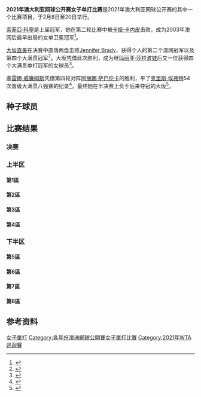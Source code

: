 {{bots|deny=InternetArchiveBot}}
{{NoteTA|G1=Tennis}}
{{Infobox Tennis Grand Slam events|2021|澳洲網球公開賽|
| champ = {{flagicon|JPN}} [[大坂直美|大坂直美]]
| runner = {{flagicon|USA}} [[Jennifer_Brady|Jennifer Brady]]
| score = 6–4、6–3
| draw = 128（16{{Tooltip|Q|會外晉級者}} / 8{{Tooltip|WC|外卡}}）
| seeds = 32
| before_name = 澳洲網球公開賽女子單打比賽
| after_name = 澳洲網球公開賽女子單打比賽
}}

{{main|2021年澳大利亚网球公开赛}}
'''2021年澳大利亚网球公开赛女子单打比赛'''是2021年澳大利亚网球公开赛的其中一个比赛项目，于2月8日至20日举行。

[[索菲亞·科寧|索菲亞·科寧]]是上届冠军，她在第二轮比赛中被[[卡娅·卡内皮|卡娅·卡内皮]]击败，成为2003年澳网后最早出局的女单卫冕冠军<ref>{{cite web|last1=Pentony|first1=Luke|url=https://www.abc.net.au/news/2021-02-11/australian-open-ash-barty-defeats-daria-gavrilova-in-melbourne/13143870|title=Ash Barty beats Daria Gavrilova in straight sets, Sofia Kenin out of Australian Open|publisher=ABC News|date=2021-02-11|access-date=2021-02-11|archiveurl=https://archive.is/VUfE4|archivedate=2021-03-03}}</ref>。

[[大坂直美|大坂直美]]在决赛中直落两盘击败[[Jennifer_Brady|Jennifer Brady]]，获得个人的第二个澳网冠军以及第四个大满贯冠军<ref>{{cite web|url=https://www.bbc.com/sport/tennis/56137685|title=Australian Open: Naomi Osaka beats Jennifer Brady in women's final|date=2021-02-20|publisher=[[BBC体育|BBC Sport]]|access-date=2021-02-22|archiveurl=https://web.archive.org/web/20210220102206/https://www.bbc.com/sport/tennis/56137685|archivedate=2021-02-20}}</ref>。大坂凭借此次胜利，成为继[[玛丽亚·莎拉波娃|玛丽亚·莎拉波娃]]后又一位获得四个大满贯单打冠军的女球员<ref>{{cite web|url=https://www.wsj.com/articles/naomi-osaka-wins-the-australian-open-her-fourth-grand-slam-title-11613815609|title=Naomi Osaka Wins the Australian Open, Her Fourth Grand Slam Title|publisher=[[华尔街日报|The Wall Street Journal]]|date=2021-02-20|accessdate=2021-03-03|archiveurl=https://web.archive.org/web/20210220100932/https://www.wsj.com/articles/naomi-osaka-wins-the-australian-open-her-fourth-grand-slam-title-11613815609|archivedate=2021-02-20}}</ref>。

[[塞雷娜·威廉姆斯|塞雷娜·威廉姆斯]]凭借第四轮对阵[[阿丽娜·萨巴伦卡|阿丽娜·萨巴伦卡]]的胜利，平了[[克里斯·埃弗特|克里斯·埃弗特]]54次晋级大满贯八强赛的纪录<ref>{{cite web
 | title = Australian Open 2021 tennis, day 7 live, scores, results, Naomi Osaka, Grigor Dimitrov def Dominic Thiem, Aslan Karatsev, latest news, schedule | work = Fox Sports | date = 2021-02-14 | url = https://www.foxsports.com.au/tennis/australian-open-2021-tennis-day-7-live-live-scores-updates-order-of-play-schedule-results-serena-williams-naomi-osaka-dominic-thiem-latest-news/news-story/be454c4f97b53589fa781b2cd9f759aa | access-date = 2021-02-14 | archiveurl = https://archive.is/AGLqE | archivedate = 2021-03-03 }}</ref>。最终她在半决赛上负于后来夺冠的大坂<ref>{{cite web|url=https://www.cbsnews.com/news/naomi-osaka-defeats-serena-williams-2021-australian-open/|title=Serena Williams loses to Naomi Osaka in Australian Open semifinals|publisher=CBS News|date=2021-02-18|accessdate=2021-03-03|archiveurl=https://web.archive.org/web/20210218125304/https://www.cbsnews.com/news/naomi-osaka-defeats-serena-williams-2021-australian-open/|archivedate=2021-02-18}}</ref>。

==种子球员==
{{columns-list|colwidth=30em|
{{seeds|1|1}} {{flagicon|AUS}} [[阿什莉·巴蒂|阿什莉·巴蒂]]''（八強）''
{{seeds|2|8}} {{flagicon|ROU}} [[西莫娜·哈勒普|西莫娜·哈勒普]]''（八強）''
{{seeds|3|6}} {{flagicon|JPN}} '''[[大坂直美|大坂直美]]（冠军）'''
{{seeds|4|3}} {{flagicon|USA}} [[索菲亞·科寧|索菲亞·科寧]]''（第二輪）''
{{seeds|5|4}} {{flagicon|UKR}} [[伊莉娜·斯維托莉娜|伊莉娜·斯維托莉娜]]''（第四輪）''
{{seeds|6|2}} {{flagicon|CZE}} [[卡羅利娜·普利什科娃|卡羅利娜·普利什科娃]]''（第三輪）''
{{seeds|7|7}} {{flagicon|BLR}} [[阿丽娜·萨巴伦卡|阿丽娜·萨巴伦卡]]''（第四輪）''
{{seeds|8|5}} {{flagicon|CAN}} [[比安卡·安德列絲庫|比安卡·安德列絲庫]]''（第二輪）''
{{seeds|9|5}} {{flagicon|CZE}} [[佩特拉·克維托娃|佩特拉·克維托娃]]''（第二輪）''
{{seeds|10|7}} {{flagicon|USA}} [[塞雷娜·威廉姆斯|塞雷娜·威廉姆斯]]''（四強）''
{{seeds|11|2}} {{flagicon|SUI}} [[貝琳達·本契奇|貝琳達·本契奇]]''（第三輪）''
{{seeds|12|4}} {{flagicon|BLR}} [[维多利亚·阿扎伦卡|维多利亚·阿扎伦卡]]''（第一輪）''
{{seeds|13|3}} {{flagicon|GBR}} [[約翰娜·康塔|約翰娜·康塔]]''（第一輪，退賽）''
{{seeds|14|6}} {{flagicon|ESP}} [[加比涅·穆古魯薩|加比涅·穆古魯薩]]''（第四輪）''
{{seeds|15|8}} {{flagicon|POL}} [[伊加·斯瓦泰克|伊加·斯瓦泰克]]''（第四輪）''
{{seeds|16|1}} {{flagicon|CRO}} [[佩德拉·馬蒂奇|佩德拉·馬蒂奇]]''（第一輪）''

{{seeds|17|8}} {{flagicon|KAZ}} [[伊莲娜·莱巴金娜|伊莲娜·莱巴金娜]]''（第二輪）''
{{seeds|18|2}} {{flagicon|BEL}} [[愛麗絲·梅滕斯|愛麗絲·梅滕斯]]''（第四輪）''
{{seeds|19|5}} {{flagicon|CZE}} [[馬爾凱塔·萬卓索娃|馬爾凱塔·萬卓索娃]]''（第四輪）''
{{seeds|20|4}} {{flagicon|GRE}} [[瑪麗亞·莎卡瑞|瑪麗亞·莎卡瑞]]''（第一輪）''
{{seeds|21|1}} {{flagicon|EST}} [[阿內特·康塔薇特|阿內特·康塔薇特]]''（第三輪）''
{{seeds|22|3}} {{flagicon|USA}} [[Jennifer_Brady|Jennifer Brady]]''（亞軍）''
{{seeds|23|6}} {{flagicon|GER}}  [[安潔莉克·克伯|安潔莉克·克伯]]''（第一輪）''
{{seeds|24|7}} {{flagicon|USA}} [[艾莉森·芮絲克|艾莉森·芮絲克]]''（第一輪）''
{{seeds|25|2}} {{flagicon|CZE}} [[卡洛琳娜·穆霍娃|卡洛琳娜·穆霍娃]]''（四強）''
{{seeds|26|4}} {{flagicon|KAZ}} [[尤利婭·普丁塞瓦|尤利婭·普丁塞瓦]]''（第三輪）''
{{seeds|27|6}} {{flagicon|TUN}} [[昂絲·加博|昂絲·加博]]''（第三輪）''
{{seeds|28|3}} {{flagicon|CRO}} [[唐娜·維基克|唐娜·維基克]]''（第四輪）''
{{seeds|29|1}} {{flagicon|RUS}} [[葉卡捷琳娜·亞歷山德羅娃|葉卡捷琳娜·亞歷山德羅娃]]''（第三輪）''
{{seeds|30|5}} {{flagicon|CHN}} [[王薔|王薔]]''（第一輪）''
{{seeds|31|7}} {{flagicon|CHN}} [[张帅_(网球运动员)|张帅]]''（第一輪）''
{{seeds|32|8}} {{flagicon|RUS}} [[维罗妮卡·库德梅托娃|维罗妮卡·库德梅托娃]]''（第三輪）''
}}
{{種子說明}}

==比赛结果==
{{Draw key}}

===决赛===
{{8TeamBracket-Tennis3-v2
| RD1=半準決賽
| RD2=準決賽
| RD3=決賽

| team-width=175

| RD1-seed1=1
| RD1-team1={{flagicon|AUS}} [[阿什莉·巴蒂|阿什莉·巴蒂]]
| RD1-score1-1='''6'''
| RD1-score1-2=3
| RD1-score1-3=2
| RD1-seed2=25
| RD1-team2='''{{flagicon|CZE}} [[卡洛琳娜·穆霍娃|卡洛琳娜·穆霍娃]]'''
| RD1-score2-1=1
| RD1-score2-2='''6'''
| RD1-score2-3='''6'''

| RD1-seed3=22
| RD1-team3={{flagicon|USA}} '''[[Jennifer_Brady|Jennifer Brady]]'''
| RD1-score3-1=4
| RD1-score3-2='''6'''
| RD1-score3-3='''6'''
| RD1-seed4= 
| RD1-team4={{flagicon|USA}} [[潔西卡·皮古拉|潔西卡·皮古拉]]
| RD1-score4-1='''6'''
| RD1-score4-2=2
| RD1-score4-3=1

| RD1-seed5= 
| RD1-team5={{flagicon|TPE}} [[謝淑薇|謝淑薇]]
| RD1-score5-1=2
| RD1-score5-2=2
| RD1-score5-3=
| RD1-seed6=3
| RD1-team6='''{{flagicon|JPN}} [[大坂直美|大坂直美]]'''
| RD1-score6-1='''6'''
| RD1-score6-2='''6'''
| RD1-score6-3=

| RD1-seed7=10
| RD1-team7='''{{flagicon|USA}} [[塞雷娜·威廉姆斯|塞雷娜·威廉姆斯]]'''
| RD1-score7-1='''6'''
| RD1-score7-2='''6'''
| RD1-score7-3=
| RD1-seed8=2
| RD1-team8={{flagicon|ROU}} [[西莫娜·哈勒普|西莫娜·哈勒普]]
| RD1-score8-1=3
| RD1-score8-2=3
| RD1-score8-3=

| RD2-seed1=25
| RD2-team1={{flagicon|CZE}} [[卡洛琳娜·穆霍娃|卡洛琳娜·穆霍娃]]
| RD2-score1-1=4
| RD2-score1-2='''6'''
| RD2-score1-3=4
| RD2-seed2=22
| RD2-team2={{flagicon|USA}} '''[[Jennifer_Brady|Jennifer Brady]]'''
| RD2-score2-1='''6'''
| RD2-score2-2=3
| RD2-score2-3='''6'''

| RD2-seed3=3
| RD2-team3='''{{flagicon|JPN}} [[大坂直美|大坂直美]]'''
| RD2-score3-1='''6'''
| RD2-score3-2='''6'''
| RD2-score3-3=
| RD2-seed4=10
| RD2-team4= {{flagicon|USA}} [[塞雷娜·威廉姆斯|塞雷娜·威廉姆斯]]
| RD2-score4-1=3
| RD2-score4-2=4
| RD2-score4-3=

| RD3-seed1=22
| RD3-team1={{flagicon|USA}} [[Jennifer_Brady|Jennifer Brady]]
| RD3-score1-1=4
| RD3-score1-2=3
| RD3-score1-3=
| RD3-seed2=3
| RD3-team2='''{{flagicon|JPN}} [[大坂直美|大坂直美]]'''
| RD3-score2-1='''6'''
| RD3-score2-2='''6'''
| RD3-score2-3=
}}

===上半区===
====第1區====
{{16TeamBracket-Compact-Tennis3-Byes
| RD1=第一輪
| RD2=第二輪
| RD3=第三輪
| RD4=第四輪

| RD1-seed01=1
| RD1-team01='''{{flagicon|AUS}} [[阿什莉·巴蒂|阿什莉·巴蒂]]'''
| RD1-score01-1='''6'''
| RD1-score01-2='''6'''
| RD1-score01-3=
| RD1-seed02=
| RD1-team02={{flagicon|MNE}} [[丹卡·科維妮奇|丹卡·科維妮奇]] 
| RD1-score02-1=0
| RD1-score02-2=0
| RD1-score02-3=

| RD1-seed03=
| RD1-team03={{flagicon|ESP}} [[莎拉·索里貝絲·托摩|莎拉·索里貝絲·托摩]]
| RD1-score03-1=1
| RD1-score03-2=5
| RD1-score03-3=
| RD1-seed04=WC
| RD1-team04='''{{flagicon|AUS}} [[達里婭·加夫里洛娃|達里婭·加夫里洛娃]]'''
| RD1-score04-1='''6'''
| RD1-score04-2='''7'''
| RD1-score04-3=

| RD1-seed05=
| RD1-team05={{flagicon|CHN}} [[鄭賽賽|鄭賽賽]]
| RD1-score05-1=3
| RD1-score05-2='''6'''
| RD1-score05-3=2
| RD1-seed06=
| RD1-team06='''{{flagicon|CZE}} [[巴博拉·克雷吉茨科娃|巴博拉·克雷吉茨科娃]]'''
| RD1-score06-1='''6'''
| RD1-score06-2=2
| RD1-score06-3='''6'''

| RD1-seed07=
| RD1-team07={{flagicon|ITA}} [[玛蒂娜·特雷维桑|玛蒂娜·特雷维桑]]
| RD1-score07-1=3
| RD1-score07-2=4
| RD1-score07-3=
| RD1-seed08=29
| RD1-team08='''{{flagicon|RUS}} [[葉卡捷琳娜·亞歷山德羅娃|葉卡捷琳娜·亞歷山德羅娃]]'''
| RD1-score08-1='''6'''
| RD1-score08-2='''6'''
| RD1-score08-3=

| RD1-seed09=21
| RD1-team09='''{{flagicon|EST}} [[阿內特·康塔薇特|阿內特·康塔薇特]]'''
| RD1-score09-1='''7'''
| RD1-score09-2='''6'''
| RD1-score09-3=
| RD1-seed10=
| RD1-team10={{flagicon|BLR}} [[艾莉克珊德拉·薩諾維琪|艾莉克珊德拉·薩諾維琪]]
| RD1-score10-1=5
| RD1-score10-2=2
| RD1-score10-3=

| RD1-seed11=
| RD1-team11={{flagicon|CZE}} [[Kristýna_Plíšková|Kr Plíšková]]
| RD1-score11-1=6<sup>4</sup>
| RD1-score11-2=6<sup>3</sup>
| RD1-score11-3=
| RD1-seed12=
| RD1-team12='''{{flagicon|GBR}} [[希瑟·沃特森|希瑟·沃特森]]'''
| RD1-score12-1='''7<sup>7</sup>'''
| RD1-score12-2='''7<sup>7</sup>'''
| RD1-score12-3=

| RD1-seed13=Q
| RD1-team13={{flagicon|GBR}} [[Francesca_Jones_(tennis)|F Jones]]
| RD1-score13-1=4
| RD1-score13-2=1
| RD1-score13-3=
| RD1-seed14=
| RD1-team14='''{{flagicon|USA}} [[謝爾比·羅傑斯|謝爾比·羅傑斯]]'''
| RD1-score14-1='''6'''
| RD1-score14-2='''6'''
| RD1-score14-3=

| RD1-seed15=Q
| RD1-team15='''{{flagicon|SRB}} [[奥尔加·丹尼洛维奇|奥尔加·丹尼洛维奇]]'''
| RD1-score15-1='''7'''
| RD1-score15-2=3
| RD1-score15-3='''6'''
| RD1-seed16=16
| RD1-team16={{flagicon|CRO}} [[佩德拉·馬蒂奇|佩德拉·馬蒂奇]]
| RD1-score16-1=5
| RD1-score16-2='''6'''
| RD1-score16-3=4

| RD2-seed01=1
| RD2-team01='''{{flagicon|AUS}} [[阿什莉·巴蒂|阿什莉·巴蒂]]'''
| RD2-score01-1='''6'''
| RD2-score01-2='''7<sup>9'''</sup>
| RD2-score01-3=
| RD2-seed02=WC
| RD2-team02={{flagicon|AUS}} [[達里婭·加夫里洛娃|達里婭·加夫里洛娃]]
| RD2-score02-1=1
| RD2-score02-2=6<sup>7</sup>
| RD2-score02-3=

| RD2-seed03=
| RD2-team03={{flagicon|CZE}} [[巴博拉·克雷吉茨科娃|巴博拉·克雷吉茨科娃]]
| RD2-score03-1=3
| RD2-score03-2=6<sup>4</sup>
| RD2-score03-3=
| RD2-seed04=29
| RD2-team04='''{{flagicon|RUS}} [[葉卡捷琳娜·亞歷山德羅娃|葉卡捷琳娜·亞歷山德羅娃]]'''
| RD2-score04-1='''6'''
| RD2-score04-2='''7<sup>7</sup>'''
| RD2-score04-3=

| RD2-seed05=21
| RD2-team05='''{{flagicon|EST}} [[阿內特·康塔薇特|阿內特·康塔薇特]]'''
| RD2-score05-1=6<sup>5</sup>
| RD2-score05-2='''6'''
| RD2-score05-3='''6'''
| RD2-seed06=
| RD2-team06={{flagicon|GBR}} [[希瑟·沃特森|希瑟·沃特森]]
| RD2-score06-1='''7<sup>7</sup>'''
| RD2-score06-2=4
| RD2-score06-3=2

| RD2-seed07=
| RD2-team07='''{{flagicon|USA}} [[謝爾比·羅傑斯|謝爾比·羅傑斯]]'''
| RD2-score07-1='''6'''
| RD2-score07-2='''6'''
| RD2-score07-3=
| RD2-seed08=Q
| RD2-team08={{flagicon|SRB}} [[奥尔加·丹尼洛维奇|奥尔加·丹尼洛维奇]]
| RD2-score08-1=2
| RD2-score08-2=3
| RD2-score08-3=

| RD3-seed01=1
| RD3-team01='''{{flagicon|AUS}} [[阿什莉·巴蒂|阿什莉·巴蒂]]'''
| RD3-score01-1='''6'''
| RD3-score01-2='''6'''
| RD3-score01-3=
| RD3-seed02=29
| RD3-team02={{flagicon|RUS}} [[葉卡捷琳娜·亞歷山德羅娃|葉卡捷琳娜·亞歷山德羅娃]]
| RD3-score02-1=2
| RD3-score02-2=4
| RD3-score02-3=

| RD3-seed03=21
| RD3-team03={{flagicon|EST}} [[阿內特·康塔薇特|阿內特·康塔薇特]]
| RD3-score03-1=4
| RD3-score03-2=3
| RD3-score03-3=
| RD3-seed04=
| RD3-team04='''{{flagicon|USA}} [[謝爾比·羅傑斯|謝爾比·羅傑斯]]'''
| RD3-score04-1='''6'''
| RD3-score04-2='''6'''
| RD3-score04-3=

| RD4-seed01=1
| RD4-team01='''{{flagicon|AUS}} [[阿什莉·巴蒂|阿什莉·巴蒂]]'''
| RD4-score01-1='''6'''
| RD4-score01-2='''6'''
| RD4-score01-3=
| RD4-seed02=
| RD4-team02={{flagicon|USA}} [[謝爾比·羅傑斯|謝爾比·羅傑斯]]
| RD4-score02-1=3
| RD4-score02-2=4
| RD4-score02-3=
}}

====第2區====
{{16TeamBracket-Compact-Tennis3-Byes
| RD1=第一輪
| RD2=第二輪
| RD3=第三輪
| RD4=第四輪

| RD1-seed01=11
| RD1-team01=''' {{flagicon|SUI}}  [[貝琳達·本契奇|貝琳達·本契奇]]'''
| RD1-score01-1='''6'''
| RD1-score01-2=4
| RD1-score01-3='''6'''
| RD1-seed02=
| RD1-team02={{flagicon|USA}} [[勞倫·戴維斯|勞倫·戴維斯]]
| RD1-score02-1=3
| RD1-score02-2='''6'''
| RD1-score02-3=1

| RD1-seed03=
| RD1-team03='''{{flagicon|RUS}} [[斯维特拉娜·库兹涅佐娃|斯维特拉娜·库兹涅佐娃]]
| RD1-score03-1='''6
| RD1-score03-2='''6
| RD1-score03-3=
| RD1-seed04=
| RD1-team04={{flagicon|CZE}} [[巴博拉·斯特里措娃|巴博拉·斯特里措娃]]
| RD1-score04-1=2
| RD1-score04-2=2
| RD1-score04-3=

| RD1-seed05=
| RD1-team05='''{{flagicon|CHN}} [[朱琳_(網球運動員)|朱琳]]'''
| RD1-score05-1='''6'''
| RD1-score05-2='''6'''
| RD1-score05-3=
| RD1-seed06=Q
| RD1-team06={{flagicon|USA}} [[Whitney_Osuigwe|W Osuigwe]]
| RD1-score06-1=1
| RD1-score06-2=1
| RD1-score06-3=

| RD1-seed07=
| RD1-team07={{flagicon|CAN}} [[莱拉·费尔南德斯|莱拉·费尔南德斯]]
| RD1-score07-1=1
| RD1-score07-2=3
| RD1-score07-3=
| RD1-seed08=18
| RD1-team08={{flagicon|BEL}} '''[[愛麗絲·梅滕斯|愛麗絲·梅滕斯]]'''
| RD1-score08-1='''6'''
| RD1-score08-2='''6'''
| RD1-score08-3=

| RD1-seed09=25
| RD1-team09='''{{flagicon|CZE}} [[卡洛琳娜·穆霍娃|卡洛琳娜·穆霍娃]]'''
| RD1-score09-1='''7'''
| RD1-score09-2='''6'''
| RD1-score09-3=
| RD1-seed10=
| RD1-team10={{flagicon|LAT}} [[耶蓮娜·奧斯塔朋科|耶蓮娜·奧斯塔朋科]]
| RD1-score10-1=5
| RD1-score10-2=2
| RD1-score10-3=

| RD1-seed11=PR
| RD1-team11='''{{flagicon|GER}} [[莫娜·巴特尔|莫娜·巴特尔]]'''
| RD1-score11-1=3
| RD1-score11-2='''6'''
| RD1-score11-3='''6'''
| RD1-seed12=Q
| RD1-team12={{flagicon|ITA}} [[伊丽莎白·科恰雷托|伊丽莎白·科恰雷托]]
| RD1-score12-1='''6'''
| RD1-score12-2=4
| RD1-score12-3=4

| RD1-seed13=
| RD1-team13='''{{flagicon|USA}} [[丹妮爾·柯林斯|丹妮爾·柯林斯]]'''
| RD1-score13-1='''6'''
| RD1-score13-2='''6'''
| RD1-score13-3=
| RD1-seed14=
| RD1-team14={{flagicon|ROU}} [[安娜·博格丹|安娜·博格丹]]
| RD1-score14-1=3
| RD1-score14-2=1
| RD1-score14-3=

| RD1-seed15=
| RD1-team15={{flagicon|ITA}} [[Jasmine_Paolini|J Paolini]]
| RD1-score15-1=0
| RD1-score15-2=2
| RD1-score15-3=
| RD1-seed16=6
| RD1-team16='''{{flagicon|CZE}} [[卡羅利娜·普利什科娃|卡羅利娜·普利什科娃]]'''
| RD1-score16-1='''6'''
| RD1-score16-2='''6'''
| RD1-score16-3=

| RD2-seed01=11
| RD2-team01=''' {{flagicon|SUI}}  [[貝琳達·本契奇|貝琳達·本契奇]]'''
| RD2-score01-1='''7'''
| RD2-score01-2=2
| RD2-score01-3='''6'''
| RD2-seed02=
| RD2-team02={{flagicon|RUS}} [[斯维特拉娜·库兹涅佐娃|斯维特拉娜·库兹涅佐娃]]
| RD2-score02-1=5
| RD2-score02-2='''6'''
| RD2-score02-3=4

| RD2-seed03=
| RD2-team03={{flagicon|CHN}} [[朱琳_(網球運動員)|朱琳]]
| RD2-score03-1=6<sup>8</sup>
| RD2-score03-2=1
| RD2-score03-3=
| RD2-seed04=18
| RD2-team04={{flagicon|BEL}} '''[[愛麗絲·梅滕斯|愛麗絲·梅滕斯]]'''
| RD2-score04-1='''7<sup>10</sup>'''
| RD2-score04-2='''6'''
| RD2-score04-3=

| RD2-seed05=25
| RD2-team05='''{{flagicon|CZE}} [[卡洛琳娜·穆霍娃|卡洛琳娜·穆霍娃]]'''
| RD2-score05-1='''6'''
| RD2-score05-2='''6'''
| RD2-score05-3=
| RD2-seed06=PR
| RD2-team06={{flagicon|GER}} [[莫娜·巴特尔|莫娜·巴特尔]]
| RD2-score06-1=4
| RD2-score06-2=1
| RD2-score06-3=

| RD2-seed07=
| RD2-team07={{flagicon|USA}} [[丹妮爾·柯林斯|丹妮爾·柯林斯]]
| RD2-score07-1=5
| RD2-score07-2=2
| RD2-score07-3=
| RD2-seed08=6
| RD2-team08='''{{flagicon|CZE}} [[卡羅利娜·普利什科娃|卡羅利娜·普利什科娃]]'''
| RD2-score08-1='''7'''
| RD2-score08-2='''6'''
| RD2-score08-3=

| RD3-seed01=11
| RD3-team01= {{flagicon|SUI}}  [[貝琳達·本契奇|貝琳達·本契奇]]
| RD3-score01-1=2
| RD3-score01-2=1
| RD3-score01-3=
| RD3-seed02=18
| RD3-team02='''{{flagicon|BEL}} [[愛麗絲·梅滕斯|愛麗絲·梅滕斯]]'''
| RD3-score02-1='''6'''
| RD3-score02-2='''6'''
| RD3-score02-3=

| RD3-seed03=25
| RD3-team03='''{{flagicon|CZE}} [[卡洛琳娜·穆霍娃|卡洛琳娜·穆霍娃]]'''
| RD3-score03-1='''7'''
| RD3-score03-2='''7'''
| RD3-score03-3=
| RD3-seed04=6
| RD3-team04={{flagicon|CZE}} [[卡羅利娜·普利什科娃|卡羅利娜·普利什科娃]]
| RD3-score04-1=5
| RD3-score04-2=5
| RD3-score04-3=

| RD4-seed01=18
| RD4-team01={{flagicon|BEL}} [[愛麗絲·梅滕斯|愛麗絲·梅滕斯]]
| RD4-score01-1=6<sup>5</sup>
| RD4-score01-2=5
| RD4-score01-3=
| RD4-seed02=25
| RD4-team02='''{{flagicon|CZE}} [[卡洛琳娜·穆霍娃|卡洛琳娜·穆霍娃]]'''
| RD4-score02-1='''7<sup>7</sup>'''
| RD4-score02-2='''7'''
| RD4-score02-3=
}}

====第3區====
{{16TeamBracket-Compact-Tennis3-Byes
| RD1=第一輪
| RD2=第二輪
| RD3=第三輪
| RD4=第四輪

| RD1-seed01=4
| RD1-team01='''{{flagicon|USA}} [[索菲亞·科寧|索菲亞·科寧]]'''
| RD1-score01-1='''7'''
| RD1-score01-2='''6'''
| RD1-score01-3=
| RD1-seed02=WC
| RD1-team02={{flagicon|AUS}} [[Maddison_Inglis|M Inglis]]
| RD1-score02-1=5
| RD1-score02-2=4
| RD1-score02-3=

| RD1-seed03=
| RD1-team03={{flagicon|LAT}} [[安娜絲塔西卓·希瓦妥娃|安娜絲塔西卓·希瓦妥娃]]
| RD1-score03-1=3
| RD1-score03-2=1
| RD1-score03-3=
| RD1-seed04=
| RD1-team04={{flagicon|EST}} '''[[卡娅·卡内皮|卡娅·卡内皮]]'''
| RD1-score04-1='''6'''
| RD1-score04-2='''6'''
| RD1-score04-3=

| RD1-seed05=
| RD1-team05={{flagicon|ARG}} '''[[娜迪亞·波多偌斯卡|娜迪亞·波多偌斯卡]]'''
| RD1-score05-1='''6'''
| RD1-score05-2='''6'''
| RD1-score05-3=
| RD1-seed06=
| RD1-team06={{flagicon|USA}} [[姬絲汀娜·麥海爾|姬絲汀娜·麥海爾]]
| RD1-score06-1=4
| RD1-score06-2=4
| RD1-score06-3=

| RD1-seed07=
| RD1-team07={{flagicon|CHN}} [[王雅繁|王雅繁]]
| RD1-score07-1='''6'''
| RD1-score07-2=3
| RD1-score07-3=4
| RD1-seed08=28
| RD1-team08='''{{flagicon|CRO}} [[唐娜·維基克|唐娜·維基克]]'''
| RD1-score08-1=4
| RD1-score08-2='''6'''
| RD1-score08-3='''6'''

| RD1-seed09=22
| RD1-team09='''{{flagicon|USA}} [[Jennifer_Brady|J Brady]]
| RD1-score09-1='''6
| RD1-score09-2='''6
| RD1-score09-3=
| RD1-seed10=
| RD1-team10={{flagicon|ESP}} [[Aliona_Bolsova|A Bolsova]]
| RD1-score10-1=1
| RD1-score10-2=3
| RD1-score10-3=

| RD1-seed11=
| RD1-team11='''{{flagicon|USA}} [[麥迪遜·布倫格爾|麥迪遜·布倫格爾]]'''
| RD1-score11-1='''6'''
| RD1-score11-2='''6'''
| RD1-score11-3=
| RD1-seed12=WC
| RD1-team12={{flagicon|AUS}} [[Arina_Rodionova|Ar Rodionova]]
| RD1-score12-1=1
| RD1-score12-2=2
| RD1-score12-3=

| RD1-seed13=Q
| RD1-team13={{flagicon|FRA}} [[Chloé_Paquet|C Paquet]]
| RD1-score13-1=5
| RD1-score13-2=5
| RD1-score13-3=
| RD1-seed14=Q
| RD1-team14='''{{flagicon|EGY}} [[玛雅·谢里夫|玛雅·谢里夫]]'''
| RD1-score14-1='''7'''
| RD1-score14-2='''7'''
| RD1-score14-3=

| RD1-seed15=Q
| RD1-team15='''{{flagicon|SLO}} [[Kaja_Juvan|K Juvan]]'''
| RD1-score15-1=4
| RD1-score15-2=2
| RD1-score15-3=
| RD1-seed16=13
| RD1-team16={{flagicon|GBR}} [[約翰娜·康塔|約翰娜·康塔]]
| RD1-score16-1='''6'''
| RD1-score16-2=0<sup>r</sup>
| RD1-score16-3=

| RD2-seed01=4
| RD2-team01={{flagicon|USA}} [[索菲亞·科寧|索菲亞·科寧]]
| RD2-score01-1=3
| RD2-score01-2=2
| RD2-score01-3=
| RD2-seed02=
| RD2-team02='''{{flagicon|EST}} [[卡娅·卡内皮|卡娅·卡内皮]]'''
| RD2-score02-1='''6'''
| RD2-score02-2='''6'''
| RD2-score02-3=

| RD2-seed03=
| RD2-team03={{flagicon|ARG}} [[娜迪亞·波多偌斯卡|娜迪亞·波多偌斯卡]]
| RD2-score03-1=2
| RD2-score03-2=2
| RD2-score03-3=
| RD2-seed04=28
| RD2-team04='''{{flagicon|CRO}} [[唐娜·維基克|唐娜·維基克]]'''
| RD2-score04-1='''6'''
| RD2-score04-2='''6'''
| RD2-score04-3=

| RD2-seed05=22
| RD2-team05='''{{flagicon|USA}} [[Jennifer_Brady|J Brady]]'''
| RD2-score05-1='''6'''
| RD2-score05-2='''6'''
| RD2-score05-3=
| RD2-seed06=
| RD2-team06={{flagicon|USA}} [[麥迪遜·布倫格爾|麥迪遜·布倫格爾]]
| RD2-score06-1=1
| RD2-score06-2=2
| RD2-score06-3=

| RD2-seed07=Q
| RD2-team07={{flagicon|EGY}} [[玛雅·谢里夫|玛雅·谢里夫]]
| RD2-score07-1='''6'''
| RD2-score07-2=6<sup>2</sup>
| RD2-score07-3=3
| RD2-seed08=Q
| RD2-team08='''{{flagicon|SLO}} [[Kaja_Juvan|K Juvan]]'''
| RD2-score08-1=3
| RD2-score08-2='''7<sup>7</sup>'''
| RD2-score08-3='''6'''

| RD3-seed01=
| RD3-team01={{flagicon|EST}} [[卡娅·卡内皮|卡娅·卡内皮]]
| RD3-score01-1='''7'''
| RD3-score01-2=6<sup>2</sup>
| RD3-score01-3=4
| RD3-seed02=28
| RD3-team02={{flagicon|CRO}} '''[[唐娜·維基克|唐娜·維基克]]'''
| RD3-score02-1=5
| RD3-score02-2='''7<sup>7</sup>'''
| RD3-score02-3='''6'''

| RD3-seed03=22
| RD3-team03={{flagicon|USA}} '''[[Jennifer_Brady|J Brady]]'''
| RD3-score03-1='''6'''
| RD3-score03-2='''6'''
| RD3-score03-3=
| RD3-seed04=Q
| RD3-team04={{flagicon|SLO}} [[Kaja_Juvan|K Juvan]]
| RD3-score04-1=1
| RD3-score04-2=3
| RD3-score04-3=

| RD4-seed01=28
| RD4-team01={{flagicon|CRO}} [[唐娜·維基克|唐娜·維基克]]
| RD4-score01-1=1
| RD4-score01-2=5
| RD4-score01-3=
| RD4-seed02=22
| RD4-team02='''{{flagicon|USA}} [[Jennifer_Brady|J Brady]]'''
| RD4-score02-1='''6'''
| RD4-score02-2='''7'''
| RD4-score02-3=
}}

====第4區====
{{16TeamBracket-Compact-Tennis3-Byes
| RD1=第一輪
| RD2=第二輪
| RD3=第三輪
| RD4=第四輪

| RD1-seed01=12
| RD1-team01={{flagicon|BLR}} [[维多利亚·阿扎伦卡|维多利亚·阿扎伦卡]]
| RD1-score01-1=5
| RD1-score01-2=4
| RD1-score01-3=
| RD1-seed02=
| RD1-team02='''{{flagicon|USA}} [[潔西卡·皮古拉|潔西卡·皮古拉]]
| RD1-score02-1='''7'''
| RD1-score02-2='''6'''
| RD1-score02-3=

| RD1-seed03=WC
| RD1-team03={{flagicon|AUS}} [[Destanee_Aiava|D Aiava]]
| RD1-score03-1=4
| RD1-score03-2=4
| RD1-score03-3=
| RD1-seed04=WC
| RD1-team04='''{{flagicon|AUS}} [[萨曼莎·斯托瑟|萨曼莎·斯托瑟]]
| RD1-score04-1='''6'''
| RD1-score04-2='''6'''
| RD1-score04-3=

| RD1-seed05=
| RD1-team05={{flagicon|JPN}} '''[[日比野菜緒|日比野菜緒]]'''
| RD1-score05-1=2
| RD1-score05-2='''6'''
| RD1-score05-3='''7'''
| RD1-seed06=WC
| RD1-team06={{flagicon|AUS}} [[Astra_Sharma|A Sharma]]
| RD1-score06-1='''6'''
| RD1-score06-2=3
| RD1-score06-3=5

| RD1-seed07=
| RD1-team07='''{{flagicon|FRA}} [[克里斯蒂娜·美拉德諾維奇|克里斯蒂娜·美拉德諾維奇]]'''
| RD1-score07-1='''6'''
| RD1-score07-2=0
| RD1-score07-3='''6'''
| RD1-seed08=20
| RD1-team08={{flagicon|GRE}} [[瑪麗亞·莎卡瑞|瑪麗亞·莎卡瑞]]
| RD1-score08-1=2
| RD1-score08-2='''6'''
| RD1-score08-3=3

| RD1-seed09=26
| RD1-team09='''{{flagicon|KAZ}} [[尤利婭·普丁塞瓦|尤利婭·普丁塞瓦]]'''
| RD1-score09-1=4
| RD1-score09-2='''6'''
| RD1-score09-3='''6'''
| RD1-seed10=
| RD1-team10={{flagicon|USA}} [[斯洛恩·斯蒂芬斯|斯洛恩·斯蒂芬斯]]
| RD1-score10-1='''6'''
| RD1-score10-2=2
| RD1-score10-3=3

| RD1-seed11=
| RD1-team11='''{{flagicon|BEL}} [[艾莉森·范·愛特凡珂|艾莉森·范·愛特凡珂]]'''
| RD1-score11-1=4
| RD1-score11-2='''6'''
| RD1-score11-3='''6'''
| RD1-seed12=Q
| RD1-team12={{flagicon|FRA}} [[Clara_Burel|C Burel]]
| RD1-score12-1='''6'''
| RD1-score12-2=3
| RD1-score12-3=4

| RD1-seed13=
| RD1-team13='''{{flagicon|USA}} [[科里·高芙|科里·高芙]]
| RD1-score13-1='''6'''
| RD1-score13-2='''6'''
| RD1-score13-3=
| RD1-seed14=
| RD1-team14= {{flagicon|SUI}}  [[伊尔·泰希曼|伊尔·泰希曼]]
| RD1-score14-1=3
| RD1-score14-2=2
| RD1-score14-3=

| RD1-seed15=
| RD1-team15={{flagicon|CZE}} [[玛丽·鲍兹科娃|玛丽·鲍兹科娃]]
| RD1-score15-1=3
| RD1-score15-2=6<sup>5</sup>
| RD1-score15-3=
| RD1-seed16=5
| RD1-team16='''{{flagicon|UKR}} [[伊莉娜·斯維托莉娜|伊莉娜·斯維托莉娜]]
| RD1-score16-1='''6'''
| RD1-score16-2='''7<sup>7</sup>'''
| RD1-score16-3=

| RD2-seed01=
| RD2-team01='''{{flagicon|USA}} [[潔西卡·皮古拉|潔西卡·皮古拉]]'''
| RD2-score01-1='''6'''
| RD2-score01-2='''6'''
| RD2-score01-3=
| RD2-seed02=WC
| RD2-team02={{flagicon|AUS}} [[萨曼莎·斯托瑟|萨曼莎·斯托瑟]]
| RD2-score02-1=0
| RD2-score02-2=1
| RD2-score02-3=

| RD2-seed03=
| RD2-team03={{flagicon|JPN}} [[日比野菜緒|日比野菜緒]]
| RD2-score03-1=5
| RD2-score03-2=1
| RD2-score03-3=
| RD2-seed04=
| RD2-team04='''{{flagicon|FRA}} [[克里斯蒂娜·美拉德諾維奇|克里斯蒂娜·美拉德諾維奇]]'''
| RD2-score04-1='''7'''
| RD2-score04-2='''6'''
| RD2-score04-3=

| RD2-seed05=26
| RD2-team05='''{{flagicon|KAZ}} [[尤利婭·普丁塞瓦|尤利婭·普丁塞瓦]]'''
| RD2-score05-1='''6'''
| RD2-score05-2=1
| RD2-score05-3='''6'''
| RD2-seed06=
| RD2-team06={{flagicon|BEL}} [[艾莉森·范·愛特凡珂|艾莉森·范·愛特凡珂]]
| RD2-score06-1=4
| RD2-score06-2='''6'''
| RD2-score06-3=2

| RD2-seed07=
| RD2-team07={{flagicon|USA}} [[科里·高芙|科里·高芙]]
| RD2-score07-1=4
| RD2-score07-2=3
| RD2-score07-3=
| RD2-seed08=5
| RD2-team08='''{{flagicon|UKR}} [[伊莉娜·斯維托莉娜|伊莉娜·斯維托莉娜]]'''
| RD2-score08-1='''6'''
| RD2-score08-2='''6'''
| RD2-score08-3=

| RD3-seed01=
| RD3-team01='''{{flagicon|USA}} [[潔西卡·皮古拉|潔西卡·皮古拉]]'''
| RD3-score01-1='''6'''
| RD3-score01-2='''6'''
| RD3-score01-3=
| RD3-seed02=
| RD3-team02={{flagicon|FRA}} [[克里斯蒂娜·美拉德諾維奇|克里斯蒂娜·美拉德諾維奇]]
| RD3-score02-1=2
| RD3-score02-2=1
| RD3-score02-3=

| RD3-seed03=26
| RD3-team03={{flagicon|KAZ}} [[尤利婭·普丁塞瓦|尤利婭·普丁塞瓦]] 
| RD3-score03-1=4
| RD3-score03-2=0
| RD3-score03-3=
| RD3-seed04=5
| RD3-team04='''{{flagicon|UKR}} [[伊莉娜·斯維托莉娜|伊莉娜·斯維托莉娜]]'''
| RD3-score04-1='''6'''
| RD3-score04-2='''6'''
| RD3-score04-3=

| RD4-seed01=
| RD4-team01='''{{flagicon|USA}} [[潔西卡·皮古拉|潔西卡·皮古拉]]'''
| RD4-score01-1='''6'''
| RD4-score01-2=3
| RD4-score01-3='''6'''
| RD4-seed02=5
| RD4-team02={{flagicon|UKR}} [[伊莉娜·斯維托莉娜|伊莉娜·斯維托莉娜]]
| RD4-score02-1=4
| RD4-score02-2='''6'''
| RD4-score02-3=3
}}

===下半区===
====第5區====
{{16TeamBracket-Compact-Tennis3-Byes
| RD1=第一輪
| RD2=第二輪
| RD3=第三輪
| RD4=第四輪

| RD1-seed01=8
| RD1-team01='''{{flagicon|CAN}} [[比安卡·安德列絲庫|比安卡·安德列絲庫]]'''
| RD1-score01-1='''6'''
| RD1-score01-2=4
| RD1-score01-3='''6'''
| RD1-seed02=LL
| RD1-team02={{flagicon|ROU}} [[Mihaela_Buzărnescu|M Buzărnescu]]
| RD1-score02-1=2
| RD1-score02-2='''6'''
| RD1-score02-3=3

| RD1-seed03=
| RD1-team03='''{{flagicon|TPE}} [[謝淑薇|謝淑薇]]'''
| RD1-score03-1='''7'''
| RD1-score03-2='''6'''
| RD1-score03-3=
| RD1-seed04=Q
| RD1-team04={{flagicon|BUL}} [[茨薇塔娜·皮隆科娃|茨薇塔娜·皮隆科娃]]
| RD1-score04-1=5
| RD1-score04-2=2
| RD1-score04-3=

| RD1-seed05=
| RD1-team05={{flagicon|BEL}} [[克斯汀·弗利普肯斯|克斯汀·弗利普肯斯]]
| RD1-score05-1=5
| RD1-score05-2=2
| RD1-score05-3=
| RD1-seed06=
| RD1-team06='''{{flagicon|USA}} [[维纳斯·威廉姆斯|维纳斯·威廉姆斯]]'''
| RD1-score06-1='''7'''
| RD1-score06-2='''6'''
| RD1-score06-3=

| RD1-seed07=Q
| RD1-team07='''{{flagicon|ITA}} [[薩拉·埃拉尼|薩拉·埃拉尼]]'''
| RD1-score07-1=2
| RD1-score07-2='''6'''
| RD1-score07-3='''6'''
| RD1-seed08=30
| RD1-team08={{flagicon|CHN}} [[王薔|王薔]]
| RD1-score08-1='''6'''
| RD1-score08-2=4
| RD1-score08-3=4

| RD1-seed09=19
| RD1-team09='''{{flagicon|CZE}} [[馬爾凱塔·萬卓索娃|馬爾凱塔·萬卓索娃]]'''
| RD1-score09-1=2
| RD1-score09-2='''7'''
| RD1-score09-3='''7'''
| RD1-seed10=
| RD1-team10={{flagicon|SWE}} [[瑞貝卡·皮特森|瑞貝卡·皮特森]]
| RD1-score10-1='''6'''
| RD1-score10-2=5
| RD1-score10-3=5

| RD1-seed11=Q
| RD1-team11='''{{flagicon|CAN}} [[Rebecca_Marino|R Marino]]'''
| RD1-score11-1='''6'''
| RD1-score11-2='''7<sup>11</sup>'''
| RD1-score11-3=
| RD1-seed12=WC
| RD1-team12={{flagicon|AUS}} [[Kimberly_Birrell|K Birrell]]
| RD1-score12-1=0
| RD1-score12-2=6<sup>9</sup>
| RD1-score12-3=

| RD1-seed13=
| RD1-team13={{flagicon|ROU}} [[帕翠夏·瑪麗亞·蒂吉|帕翠夏·瑪麗亞·蒂吉]]
| RD1-score13-1=2
| RD1-score13-2=1
| RD1-score13-3=
| RD1-seed14=
| RD1-team14='''{{flagicon|ROU}} [[素蘭娜·姬絲迪亞|素蘭娜·姬絲迪亞]]'''
| RD1-score14-1='''6'''
| RD1-score14-2='''6'''
| RD1-score14-3=

| RD1-seed15=Q
| RD1-team15={{flagicon|BEL}} [[Greet_Minnen|G Minnen]]
| RD1-score15-1=3
| RD1-score15-2=4
| RD1-score15-3=
| RD1-seed16=9
| RD1-team16='''{{flagicon|CZE}} [[佩特拉·克維托娃|佩特拉·克維托娃]]'''
| RD1-score16-1='''6'''
| RD1-score16-2='''6'''
| RD1-score16-3=

| RD2-seed01=8
| RD2-team01={{flagicon|CAN}} [[比安卡·安德列絲庫|比安卡·安德列絲庫]]
| RD2-score01-1=3
| RD2-score01-2=2
| RD2-score01-3=
| RD2-seed02=
| RD2-team02={{flagicon|TPE}} '''[[謝淑薇|謝淑薇]]'''
| RD2-score02-1='''6'''
| RD2-score02-2='''6'''
| RD2-score02-3=

| RD2-seed03=
| RD2-team03={{flagicon|USA}} [[维纳斯·威廉姆斯|维纳斯·威廉姆斯]]
| RD2-score03-1=1
| RD2-score03-2=0
| RD2-score03-3=
| RD2-seed04=Q
| RD2-team04='''{{flagicon|ITA}} [[薩拉·埃拉尼|薩拉·埃拉尼]]'''
| RD2-score04-1='''6'''
| RD2-score04-2='''6'''
| RD2-score04-3=

| RD2-seed05=19
| RD2-team05='''{{flagicon|CZE}} [[馬爾凱塔·萬卓索娃|馬爾凱塔·萬卓索娃]]'''
| RD2-score05-1='''6'''
| RD2-score05-2='''7'''
| RD2-score05-3=
| RD2-seed06=Q
| RD2-team06={{flagicon|CAN}} [[Rebecca_Marino|R Marino]]
| RD2-score06-1=1
| RD2-score06-2=5
| RD2-score06-3=

| RD2-seed07=
| RD2-team07='''{{flagicon|ROU}} [[素蘭娜·姬絲迪亞|素蘭娜·姬絲迪亞]]'''
| RD2-score07-1='''6'''
| RD2-score07-2=1
| RD2-score07-3='''6'''
| RD2-seed08=9
| RD2-team08={{flagicon|CZE}} [[佩特拉·克維托娃|佩特拉·克維托娃]]
| RD2-score08-1=4
| RD2-score08-2='''6'''
| RD2-score08-3=1

| RD3-seed01=
| RD3-team01='''{{flagicon|TPE}} [[謝淑薇|謝淑薇]]'''
| RD3-score01-1='''6'''
| RD3-score01-2=2
| RD3-score01-3='''7'''
| RD3-seed02=Q
| RD3-team02={{flagicon|ITA}} [[薩拉·埃拉尼|薩拉·埃拉尼]]
| RD3-score02-1=4
| RD3-score02-2='''6'''
| RD3-score02-3=5

| RD3-seed03=19
| RD3-team03={{flagicon|CZE}} '''[[馬爾凱塔·萬卓索娃|馬爾凱塔·萬卓索娃]]'''
| RD3-score03-1='''6'''
| RD3-score03-2='''6'''
| RD3-score03-3=
| RD3-seed04=
| RD3-team04={{flagicon|ROU}} [[素蘭娜·姬絲迪亞|素蘭娜·姬絲迪亞]]
| RD3-score04-1=2
| RD3-score04-2=4
| RD3-score04-3=

| RD4-seed01=
| RD4-team01='''{{flagicon|TPE}} [[謝淑薇|謝淑薇]]'''
| RD4-score01-1='''6'''
| RD4-score01-2='''6'''
| RD4-score01-3=
| RD4-seed02=19
| RD4-team02={{flagicon|CZE}} [[馬爾凱塔·萬卓索娃|馬爾凱塔·萬卓索娃]]
| RD4-score02-1=4
| RD4-score02-2=2
| RD4-score02-3=
}}

====第6區====
{{16TeamBracket-Compact-Tennis3-Byes
| RD1=第一輪
| RD2=第二輪
| RD3=第三輪
| RD4=第四輪

| RD1-seed01=14
| RD1-team01='''{{flagicon|ESP}} [[加比涅·穆古魯薩|加比涅·穆古魯薩]]'''
| RD1-score01-1='''6'''
| RD1-score01-2='''6'''
| RD1-score01-3=
| RD1-seed02=LL
| RD1-team02={{flagicon|RUS}} [[瑪格麗塔·嘉絲帕瑞安|瑪格麗塔·嘉絲帕瑞安]]
| RD1-score02-1=4
| RD1-score02-2=0
| RD1-score02-3=

| RD1-seed03=Q
| RD1-team03='''{{flagicon|RUS}} [[卢德米拉·萨姆索诺娃|卢德米拉·萨姆索诺娃]]'''
| RD1-score03-1=6<sup>4</sup>
| RD1-score03-2='''7<sup>7</sup>'''
| RD1-score03-3='''7'''
| RD1-seed04=
| RD1-team04={{flagicon|ESP}} [[宝拉·巴多萨|宝拉·巴多萨]]
| RD1-score04-1='''7<sup>7</sup>'''
| RD1-score04-2=6<sup>4</sup>
| RD1-score04-3=5

| RD1-seed05=
| RD1-team05='''{{flagicon|KAZ}} [[扎里娜·迪雅絲|扎里娜·迪雅絲]]'''
| RD1-score05-1='''6'''
| RD1-score05-2='''7'''
| RD1-score05-3=
| RD1-seed06=
| RD1-team06={{flagicon|SLO}} [[塔玛拉·泽丹塞克|塔玛拉·泽丹塞克]]
| RD1-score06-1=2
| RD1-score06-2=5
| RD1-score06-3=

| RD1-seed07=
| RD1-team07='''{{flagicon|USA}} [[Bernarda_Pera|B Pera]]'''
| RD1-score07-1='''6'''
| RD1-score07-2='''6'''
| RD1-score07-3=
| RD1-seed08=23
| RD1-team08={{flagicon|GER}} [[安潔莉克·克伯|安潔莉克·克伯]]
| RD1-score08-1=0
| RD1-score08-2=4
| RD1-score08-3=

| RD1-seed09=27
| RD1-team09='''{{flagicon|TUN}} [[昂絲·加博|昂絲·加博]]'''
| RD1-score09-1='''6'''
| RD1-score09-2=3
| RD1-score09-3='''6'''
| RD1-seed10=
| RD1-team10={{flagicon|GER}} [[安德烈婭·佩特科維奇|安德烈婭·佩特科維奇]]
| RD1-score10-1=3
| RD1-score10-2='''6'''
| RD1-score10-3=4

| RD1-seed11=Q
| RD1-team11={{flagicon|JPN}} [[Mayo_Hibi|M Hibi]]
| RD1-score11-1=6<sup>2</sup>
| RD1-score11-2=4
| RD1-score11-3=
| RD1-seed12=LL
| RD1-team12='''{{flagicon|SVK}} [[安娜·卡洛琳娜·史科米多娃|安娜·卡洛琳娜·史科米多娃]]'''
| RD1-score12-1='''7<sup>7</sup>'''
| RD1-score12-2='''6'''
| RD1-score12-3=

| RD1-seed13=
| RD1-team13={{flagicon|SLO}} [[波洛娜·赫爾科格|波洛娜·赫爾科格]]
| RD1-score13-1=6<sup>6</sup>
| RD1-score13-2=3
| RD1-score13-3=
| RD1-seed14=
| RD1-team14='''{{flagicon|FRA}} [[卡羅琳·加西婭|卡羅琳·加西婭]]'''
| RD1-score14-1='''7<sup>8</sup>'''
| RD1-score14-2='''6'''
| RD1-score14-3=

| RD1-seed15=
| RD1-team15={{flagicon|RUS}} [[安娜斯塔西亞·帕夫柳琴科娃|安娜斯塔西亞·帕夫柳琴科娃]]
| RD1-score15-1=1
| RD1-score15-2=2
| RD1-score15-3=
| RD1-seed16=3
| RD1-team16='''{{flagicon|JPN}} [[大坂直美|大坂直美]]'''
| RD1-score16-1='''6'''
| RD1-score16-2='''6'''
| RD1-score16-3=

| RD2-seed01=14
| RD2-team01='''{{flagicon|ESP}} [[加比涅·穆古魯薩|加比涅·穆古魯薩]]'''
| RD2-score01-1='''6'''
| RD2-score01-2='''6'''
| RD2-score01-3=
| RD2-seed02=Q
| RD2-team02={{flagicon|RUS}} [[卢德米拉·萨姆索诺娃|卢德米拉·萨姆索诺娃]]
| RD2-score02-1=3
| RD2-score02-2=1
| RD2-score02-3=

| RD2-seed03=
| RD2-team03='''{{flagicon|KAZ}} [[扎里娜·迪雅絲|扎里娜·迪雅絲]]'''
| RD2-score03-1='''6'''
| RD2-score03-2=3
| RD2-score03-3='''6'''
| RD2-seed04=
| RD2-team04={{flagicon|USA}} [[Bernarda_Pera|B Pera]]
| RD2-score04-1=4
| RD2-score04-2='''6'''
| RD2-score04-3=3

| RD2-seed05=27
| RD2-team05='''{{flagicon|TUN}} [[昂絲·加博|昂絲·加博]]'''
| RD2-score05-1='''6'''
| RD2-score05-2='''6'''
| RD2-score05-3=
| RD2-seed06=LL
| RD2-team06={{flagicon|SVK}} [[安娜·卡洛琳娜·史科米多娃|安娜·卡洛琳娜·史科米多娃]]
| RD2-score06-1=3
| RD2-score06-2=2
| RD2-score06-3=

| RD2-seed07=
| RD2-team07={{flagicon|FRA}} [[卡羅琳·加西婭|卡羅琳·加西婭]]
| RD2-score07-1=2
| RD2-score07-2=3
| RD2-score07-3=
| RD2-seed08=3
| RD2-team08='''{{flagicon|JPN}} [[大坂直美|大坂直美]]'''
| RD2-score08-1='''6'''
| RD2-score08-2='''6'''
| RD2-score08-3=

| RD3-seed01=14
| RD3-team01='''{{flagicon|ESP}} [[加比涅·穆古魯薩|加比涅·穆古魯薩]]'''
| RD3-score01-1='''6'''
| RD3-score01-2='''6'''
| RD3-score01-3=
| RD3-seed02=
| RD3-team02={{flagicon|KAZ}} [[扎里娜·迪雅絲|扎里娜·迪雅絲]]
| RD3-score02-1=1
| RD3-score02-2=1
| RD3-score02-3=

| RD3-seed03=27
| RD3-team03={{flagicon|TUN}} [[昂絲·加博|昂絲·加博]]
| RD3-score03-1=3
| RD3-score03-2=2
| RD3-score03-3=
| RD3-seed04=3
| RD3-team04='''{{flagicon|JPN}} [[大坂直美|大坂直美]]'''
| RD3-score04-1='''6'''
| RD3-score04-2='''6'''
| RD3-score04-3=

| RD4-seed01=14
| RD4-team01={{flagicon|ESP}} [[加比涅·穆古魯薩|加比涅·穆古魯薩]]
| RD4-score01-1='''6'''
| RD4-score01-2=4
| RD4-score01-3=5
| RD4-seed02=3
| RD4-team02='''{{flagicon|JPN}} [[大坂直美|大坂直美]]'''
| RD4-score02-1=4
| RD4-score02-2='''6'''
| RD4-score02-3='''7'''
}}

====第7區====
{{16TeamBracket-Compact-Tennis3-Byes
| RD1=第一輪
| RD2=第二輪
| RD3=第三輪
| RD4=第四輪

| RD1-seed01=7
| RD1-team01='''{{flagicon|BLR}} [[阿丽娜·萨巴伦卡|阿丽娜·萨巴伦卡]]'''
| RD1-score01-1='''6'''
| RD1-score01-2='''6'''
| RD1-score01-3=
| RD1-seed02=
| RD1-team02={{flagicon|SVK}} [[Viktória_Kužmová|V Kužmová]]
| RD1-score02-1=0
| RD1-score02-2=4
| RD1-score02-3=

| RD1-seed03=PR
| RD1-team03={{flagicon|GBR}} [[Katie_Boulter|K Boulter]]
| RD1-score03-1=1
| RD1-score03-2=4
| RD1-score03-3=
| RD1-seed04=
| RD1-team04='''{{flagicon|RUS}} [[黛莉亞·卡薩特金娜|黛莉亞·卡薩特金娜]]'''
| RD1-score04-1='''6'''
| RD1-score04-2='''6'''
| RD1-score04-3=

| RD1-seed05=
| RD1-team05='''{{flagicon|FRA}} [[阿莉泽·科尔内|阿莉泽·科尔内]]'''
| RD1-score05-1='''6'''
| RD1-score05-2=4
| RD1-score05-3='''7<sup>10</sup>'''
| RD1-seed06=Q
| RD1-team06={{flagicon|RUS}} [[Valeria_Savinykh|V Savinykh]]
| RD1-score06-1=2
| RD1-score06-2='''6'''
| RD1-score06-3=6<sup>7</sup>

| RD1-seed07=
| RD1-team07='''{{flagicon|USA}} [[Ann_Li_(tennis)|A Li]]'''
| RD1-score07-1='''6'''
| RD1-score07-2='''6'''
| RD1-score07-3=
| RD1-seed08=31
| RD1-team08={{flagicon|CHN}} [[张帅_(网球运动员)|张帅]]
| RD1-score08-1=2
| RD1-score08-2=0
| RD1-score08-3=

| RD1-seed09=24
| RD1-team09={{flagicon|USA}} [[艾莉森·芮絲克|艾莉森·芮絲克]]
| RD1-score09-1=2
| RD1-score09-2=1
| RD1-score09-3=
| RD1-seed10=
| RD1-team10='''{{flagicon|RUS}} [[安娜史塔西亞·波塔波娃|安娜史塔西亞·波塔波娃]]'''
| RD1-score10-1='''6'''
| RD1-score10-2='''6'''
| RD1-score10-3=

| RD1-seed11=Q
| RD1-team11='''{{flagicon|HUN}} [[蒂美阿·巴包斯|蒂美阿·巴包斯]]'''
| RD1-score11-1='''7<sup>7</sup>'''
| RD1-score11-2='''6'''
| RD1-score11-3=
| RD1-seed12=LL
| RD1-team12={{flagicon|BEL}} [[Ysaline_Bonaventure|Y Bonaventure]]
| RD1-score12-1=6<sup>0</sup>
| RD1-score12-2=4
| RD1-score12-3=

| RD1-seed13=
| RD1-team13='''{{flagicon|SRB}} [[Nina_Stojanović|N Stojanović]]'''
| RD1-score13-1='''6'''
| RD1-score13-2='''6'''
| RD1-score13-3=
| RD1-seed14=
| RD1-team14={{flagicon|ROU}} [[伊琳娜-卡梅利亞·貝古|伊琳娜-卡梅利亞·貝古]]
| RD1-score14-1=3
| RD1-score14-2=4
| RD1-score14-3=

| RD1-seed15=
| RD1-team15={{flagicon|GER}} [[蘿拉·西格蒙德|蘿拉·西格蒙德]]
| RD1-score15-1=1
| RD1-score15-2=1
| RD1-score15-3=
| RD1-seed16=10
| RD1-team16='''{{flagicon|USA}} [[塞雷娜·威廉姆斯|塞雷娜·威廉姆斯]]'''
| RD1-score16-1='''6'''
| RD1-score16-2='''6'''
| RD1-score16-3=

| RD2-seed01=7
| RD2-team01='''{{flagicon|BLR}} [[阿丽娜·萨巴伦卡|阿丽娜·萨巴伦卡]]'''
| RD2-score01-1='''7<sup>7</sup>'''
| RD2-score01-2='''6'''
| RD2-score01-3=
| RD2-seed02=
| RD2-team02={{flagicon|RUS}} [[黛莉亞·卡薩特金娜|黛莉亞·卡薩特金娜]]
| RD2-score02-1=6<sup>5</sup>
| RD2-score02-2=3
| RD2-score02-3=

| RD2-seed03=
| RD2-team03={{flagicon|FRA}} [[阿莉泽·科尔内|阿莉泽·科尔内]]
| RD2-score03-1=2
| RD2-score03-2=6<sup>6</sup>
| RD2-score03-3=
| RD2-seed04=
| RD2-team04='''{{flagicon|USA}} [[Ann_Li_(tennis)|A Li]]'''
| RD2-score04-1='''6'''
| RD2-score04-2='''7<sup>8</sup>'''
| RD2-score04-3=

| RD2-seed05=
| RD2-team05='''{{flagicon|RUS}} [[安娜史塔西亞·波塔波娃|安娜史塔西亞·波塔波娃]]'''
| RD2-score05-1='''6'''
| RD2-score05-2='''6'''
| RD2-score05-3=
| RD2-seed06=Q
| RD2-team06={{flagicon|HUN}} [[蒂美阿·巴包斯|蒂美阿·巴包斯]]
| RD2-score06-1=2
| RD2-score06-2=4
| RD2-score06-3=

| RD2-seed07=
| RD2-team07={{flagicon|SRB}} [[Nina_Stojanović|N Stojanović]]
| RD2-score07-1=3
| RD2-score07-2=0
| RD2-score07-3=
| RD2-seed08=10
| RD2-team08='''{{flagicon|USA}} [[塞雷娜·威廉姆斯|塞雷娜·威廉姆斯]]'''
| RD2-score08-1='''6'''
| RD2-score08-2='''6'''
| RD2-score08-3=

| RD3-seed01=7
| RD3-team01={{flagicon|BLR}} '''[[阿丽娜·萨巴伦卡|阿丽娜·萨巴伦卡]]'''
| RD3-score01-1='''6'''
| RD3-score01-2='''6'''
| RD3-score01-3=
| RD3-seed02=
| RD3-team02={{flagicon|USA}} [[Ann_Li_(tennis)|A Li]]
| RD3-score02-1=3
| RD3-score02-2=1
| RD3-score02-3=

| RD3-seed03=
| RD3-team03= {{flagicon|RUS}} [[安娜史塔西亞·波塔波娃|安娜史塔西亞·波塔波娃]]
| RD3-score03-1=6<sup>5</sup>
| RD3-score03-2=2
| RD3-score03-3=
| RD3-seed04=10
| RD3-team04= '''{{flagicon|USA}} [[塞雷娜·威廉姆斯|塞雷娜·威廉姆斯]]'''
| RD3-score04-1='''7<sup>7</sup>'''
| RD3-score04-2='''6'''
| RD3-score04-3=

| RD4-seed01=7
| RD4-team01={{flagicon|BLR}} [[阿丽娜·萨巴伦卡|阿丽娜·萨巴伦卡]]
| RD4-score01-1=4
| RD4-score01-2='''6'''
| RD4-score01-3=4
| RD4-seed02=10
| RD4-team02='''{{flagicon|USA}} [[塞雷娜·威廉姆斯|塞雷娜·威廉姆斯]]'''
| RD4-score02-1='''6'''
| RD4-score02-2=2
| RD4-score02-3='''6'''
}}

====第8區====
{{16TeamBracket-Compact-Tennis3-Byes
| RD1=第一輪
| RD2=第二輪
| RD3=第三輪
| RD4=第四輪

| RD1-seed01=15
| RD1-team01='''{{flagicon|POL}} [[伊加·斯瓦泰克|伊加·斯瓦泰克]]'''
| RD1-score01-1='''6'''
| RD1-score01-2='''6'''
| RD1-score01-3=
| RD1-seed02=
| RD1-team02={{flagicon|NED}} [[Arantxa_Rus|A Rus]]
| RD1-score02-1=1
| RD1-score02-2=3
| RD1-score02-3=

| RD1-seed03=PR
| RD1-team03={{flagicon|KAZ}} [[雅羅斯拉娃·施韋多娃|雅羅斯拉娃·施韋多娃]]
| RD1-score03-1=3
| RD1-score03-2=3
| RD1-score03-3=
| RD1-seed04=
| RD1-team04='''{{flagicon|ITA}} [[卡米拉·吉奧爾吉|卡米拉·吉奧爾吉]]'''
| RD1-score04-1='''6'''
| RD1-score04-2='''6'''
| RD1-score04-3=

| RD1-seed05=
| RD1-team05='''{{flagicon|FRA}} [[Fiona_Ferro|F Ferro]]'''
| RD1-score05-1=6<sup>5</sup>
| RD1-score05-2='''6'''
| RD1-score05-3='''6'''
| RD1-seed06=
| RD1-team06={{flagicon|CZE}} [[凱特琳娜·絲妮柯娃|凱特琳娜·絲妮柯娃]]
| RD1-score06-1='''7<sup>7</sup>'''
| RD1-score06-2=2
| RD1-score06-3=4

| RD1-seed07=PR
| RD1-team07={{flagicon|RUS}} [[薇拉·兹沃纳列娃|薇拉·兹沃纳列娃]]
| RD1-score07-1='''6'''
| RD1-score07-2=4
| RD1-score07-3=4
| RD1-seed08=17
| RD1-team08='''{{flagicon|KAZ}} [[伊莲娜·莱巴金娜|伊莲娜·莱巴金娜]]'''
| RD1-score08-1=4
| RD1-score08-2='''6'''
| RD1-score08-3='''6'''

| RD1-seed09=32
| RD1-team09='''{{flagicon|RUS}} [[维罗妮卡·库德梅托娃|维罗妮卡·库德梅托娃]]'''
| RD1-score09-1='''6'''
| RD1-score09-2='''7<sup>7</sup>'''
| RD1-score09-3=
| RD1-seed10=
| RD1-team10={{flagicon|UKR}} [[瑪莎·柯絲堤雅克|瑪莎·柯絲堤雅克]]
| RD1-score10-1=2
| RD1-score10-2=6<sup>5</sup>
| RD1-score10-3=

| RD1-seed11=
| RD1-team11='''{{flagicon|RUS}} [[瓦尔瓦拉·格拉切娃|瓦尔瓦拉·格拉切娃]]'''
| RD1-score11-1='''6'''
| RD1-score11-2=3
| RD1-score11-3='''7<sup>10</sup>'''
| RD1-seed12=
| RD1-team12={{flagicon|RUS}} [[安娜·布林科娃|安娜·布林科娃]]
| RD1-score12-1=1
| RD1-score12-2='''6'''
| RD1-score12-3=6<sup>7</sup>

| RD1-seed13=
| RD1-team13={{flagicon|JPN}} [[土居美咲|土居美咲]]
| RD1-score13-1=2
| RD1-score13-2=1
| RD1-score13-3=
| RD1-seed14=
| RD1-team14='''{{flagicon|AUS}} [[艾拉·汤姆贾诺维奇|艾拉·汤姆贾诺维奇]]'''
| RD1-score14-1='''6'''
| RD1-score14-2='''6'''
| RD1-score14-3=

| RD1-seed15=WC
| RD1-team15={{flagicon|AUS}} [[Lizette_Cabrera|L Cabrera]]
| RD1-score15-1=2
| RD1-score15-2=1
| RD1-score15-3=
| RD1-seed16=2
| RD1-team16='''{{flagicon|ROU}} [[西莫娜·哈勒普|西莫娜·哈勒普]]'''
| RD1-score16-1='''6'''
| RD1-score16-2='''6'''
| RD1-score16-3=

| RD2-seed01=15
| RD2-team01='''{{flagicon|POL}} [[伊加·斯瓦泰克|伊加·斯瓦泰克]]'''
| RD2-score01-1='''6'''
| RD2-score01-2='''6'''
| RD2-score01-3=
| RD2-seed02=
| RD2-team02={{flagicon|ITA}} [[卡米拉·吉奧爾吉|卡米拉·吉奧爾吉]]
| RD2-score02-1=2
| RD2-score02-2=4
| RD2-score02-3=

| RD2-seed03=
| RD2-team03='''{{flagicon|FRA}} [[Fiona_Ferro|F Ferro]]'''
| RD2-score03-1='''6'''
| RD2-score03-2='''6'''
| RD2-score03-3=
| RD2-seed04=17
| RD2-team04={{flagicon|KAZ}} [[伊莲娜·莱巴金娜|伊莲娜·莱巴金娜]]
| RD2-score04-1=4
| RD2-score04-2=4
| RD2-score04-3=

| RD2-seed05=32
| RD2-team05={{flagicon|RUS}} '''[[维罗妮卡·库德梅托娃|维罗妮卡·库德梅托娃]]'''
| RD2-score05-1=5
| RD2-score05-2='''6'''
| RD2-score05-3='''6'''
| RD2-seed06=
| RD2-team06={{flagicon|RUS}} [[瓦尔瓦拉·格拉切娃|瓦尔瓦拉·格拉切娃]]
| RD2-score06-1='''7'''
| RD2-score06-2=2
| RD2-score06-3=2

| RD2-seed07=
| RD2-team07={{flagicon|AUS}} [[艾拉·汤姆贾诺维奇|艾拉·汤姆贾诺维奇]]
| RD2-score07-1='''6'''
| RD2-score07-2=4
| RD2-score07-3=5
| RD2-seed08=2
| RD2-team08='''{{flagicon|ROU}} [[西莫娜·哈勒普|西莫娜·哈勒普]]'''
| RD2-score08-1=4
| RD2-score08-2='''6'''
| RD2-score08-3='''7'''

| RD3-seed01=15
| RD3-team01='''{{flagicon|POL}} [[伊加·斯瓦泰克|伊加·斯瓦泰克]]'''
| RD3-score01-1='''6'''
| RD3-score01-2='''6'''
| RD3-score01-3=
| RD3-seed02=
| RD3-team02={{flagicon|FRA}} [[Fiona_Ferro|F Ferro]]
| RD3-score02-1=4
| RD3-score02-2=3
| RD3-score02-3=

| RD3-seed03=32
| RD3-team03={{flagicon|RUS}} [[维罗妮卡·库德梅托娃|维罗妮卡·库德梅托娃]]
| RD3-score03-1=1
| RD3-score03-2=3
| RD3-score03-3=
| RD3-seed04=2
| RD3-team04='''{{flagicon|ROU}} [[西莫娜·哈勒普|西莫娜·哈勒普]]'''
| RD3-score04-1='''6'''
| RD3-score04-2='''6'''
| RD3-score04-3=

| RD4-seed01=15
| RD4-team01={{flagicon|POL}} [[伊加·斯瓦泰克|伊加·斯瓦泰克]]
| RD4-score01-1='''6'''
| RD4-score01-2=1
| RD4-score01-3=4
| RD4-seed02=2
| RD4-team02='''{{flagicon|ROU}} [[西莫娜·哈勒普|西莫娜·哈勒普]]'''
| RD4-score02-1=3
| RD4-score02-2='''6'''
| RD4-score02-3='''6'''
}}

==参考资料==
{{Reflist}}

{{Australian Open singles drawsheets}}
{{澳网女单冠军}}

[[Category:2021年澳洲網球公開賽|女子單打]]
[[Category:各年份澳洲網球公開賽女子單打比賽|Category:各年份澳洲網球公開賽女子單打比賽]]
[[Category:2021年WTA巡迴賽|Category:2021年WTA巡迴賽]]